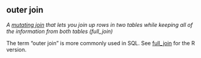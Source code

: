 ## outer join

<dfn>A [mutating join](m.html#mutating-joins) that lets you join up rows in two tables while keeping all of the information from both tables (full_join)</dfn>

The term "outer join" is more commonly used in SQL. See [full_join](f.html#full_join) for the R version.


